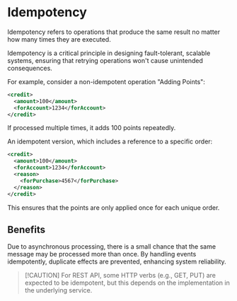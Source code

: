 # Idempotency

Idempotency refers to operations that produce the same result no matter how many times they are executed.

Idempotency is a critical principle in designing fault-tolerant, scalable systems, ensuring that retrying operations won't cause unintended consequences.

For example, consider a non-idempotent operation "Adding Points":
```xml
<credit>
  <amount>100</amount>
  <forAccount>1234</forAccount>
</credit>
```

If processed multiple times, it adds 100 points repeatedly.

An idempotent version, which includes a reference to a specific order:
```xml
<credit>
  <amount>100</amount>
  <forAccount>1234</forAccount>
  <reason>
    <forPurchase>4567</forPurchase>
  </reason>
</credit>
```
This ensures that the points are only applied once for each unique order.


## Benefits

Due to asynchronous processing, there is a small chance that the same message may be processed more than once. By handling events idempotently, duplicate effects are prevented, enhancing system reliability.

> [!CAUTION] For REST API, some HTTP verbs (e.g., GET, PUT) are expected to be idempotent, but this depends on the implementation in the underlying service.
